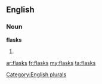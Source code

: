 ==English==

===Noun===
'''flasks'''

# {{plural of|[[flask]]}}

[[Category:English plurals]]

[[ar:flasks]]
[[fr:flasks]]
[[my:flasks]]
[[ta:flasks]]